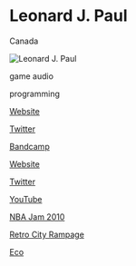 # Leonard J. Paul

<Location>

Canada

</Location>

![Leonard J. Paul](https://f4.bcbits.com/img/0008196366_10.jpg)

<Skills>

game audio

programming

</Skills>

<Personal>

[Website](http://www.videogameaudio.com)

[Twitter](https://twitter.com/VideoGameAudio)

[Bandcamp](https://leonardjpaul.bandcamp.com/releases)

</Personal>

<Business>

[Website](http://School.VideoGameAudio.com)

[Twitter](https://twitter.com/SchoolGameAudio)

[YouTube](https://www.youtube.com/playlist?list=PL17-p74MQ_0STwm-hfUC3Nyl2X2kD7Y_b)

</Business>



<Games>

[NBA Jam 2010](https://en.wikipedia.org/wiki/NBA_Jam_(2010_video_game))

[Retro City Rampage](https://www.vblank.com/RetroCityRampage/)

[Eco](https://www.play.eco/)

</Games>

